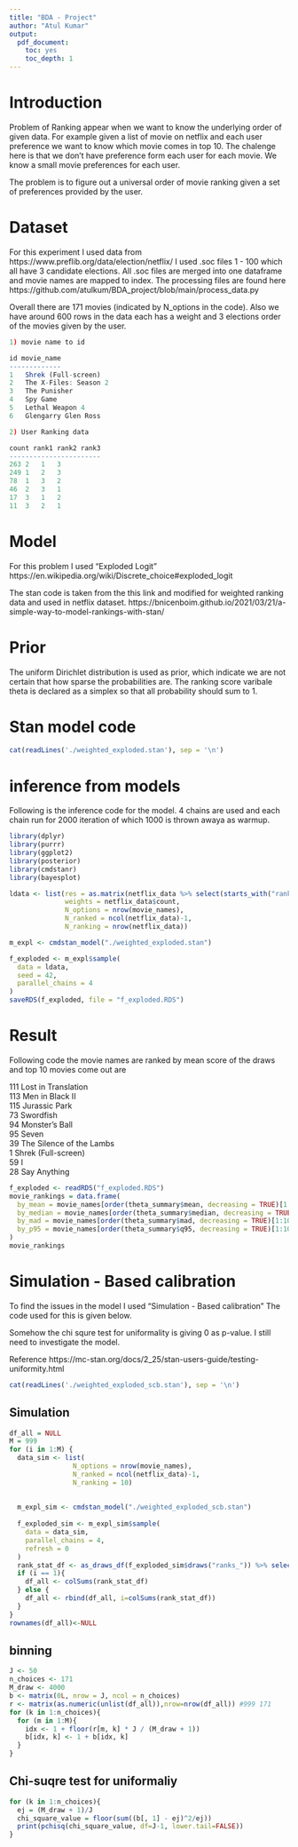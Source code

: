 ```yaml
---
title: "BDA - Project"
author: "Atul Kumar"
output: 
  pdf_document: 
    toc: yes
    toc_depth: 1
---
```


# Introduction 
Problem of Ranking appear when we want to know the underlying order of given data. For example given a list of movie on netflix and each user preference we want to know which movie comes in top 10. The chalenge here is that we don't have preference form each user for each movie. We know a small movie preferences for each user. 

The problem is to figure out a universal order of movie ranking given a set of preferences provided by the user.


# Dataset
For this experiment I used data from https://www.preflib.org/data/election/netflix/
I used .soc files 1 - 100 which all have 3 candidate elections.
All .soc files are merged into one dataframe and movie names are mapped to index.
The processing files are found here https://github.com/atulkum/BDA_project/blob/main/process_data.py

Overall there are 171 movies (indicated by N_options in the code). Also we have around 600 rows in the data each has a weight and 3 elections order of the movies given by the user. 

```r
1) movie name to id

id movie_name
-------------
1	Shrek (Full-screen)		
2	The X-Files: Season 2		
3	The Punisher		
4	Spy Game		
5	Lethal Weapon 4		
6	Glengarry Glen Ross

2) User Ranking data

count rank1 rank2 rank3
-----------------------
263	2	1	3
249	1	2	3
78	1	3	2
46	2	3	1
17	3	1	2
11	3	2	1
```

# Model 
For this problem I used "Exploded Logit" https://en.wikipedia.org/wiki/Discrete_choice#exploded_logit 

The stan code is taken from the this link and modified for weighted ranking data and used in netflix dataset. https://bnicenboim.github.io/2021/03/21/a-simple-way-to-model-rankings-with-stan/

# Prior 
The uniform Dirichlet distribution is used as prior, which indicate we are not certain that how sparse the probabilities are. The ranking score varibale theta is declared as a simplex so that all probability should sum to 1.

# Stan model code

```r
cat(readLines('./weighted_exploded.stan'), sep = '\n')
```


# inference from models

Following is the inference code for the model. 4 chains are used and each chain run for 2000 iteration of which 1000 is thrown awaya as warmup.

```r
library(dplyr)
library(purrr) 
library(ggplot2) 
library(posterior)
library(cmdstanr) 
library(bayesplot) 

ldata <- list(res = as.matrix(netflix_data %>% select(starts_with("rank"))),
              weights = netflix_data$count, 
              N_options = nrow(movie_names), 
              N_ranked = ncol(netflix_data)-1, 
              N_ranking = nrow(netflix_data)) 

m_expl <- cmdstan_model("./weighted_exploded.stan")

f_exploded <- m_expl$sample(
  data = ldata,
  seed = 42,
  parallel_chains = 4
)
saveRDS(f_exploded, file = "f_exploded.RDS")
```

# Result

Following code the movie names are ranked by mean score of the draws and top 10 movies come out are

111	Lost in Translation		
113	Men in Black II		
115	Jurassic Park		
73	Swordfish		
94	Monster's Ball		
95	Seven		
39	The Silence of the Lambs		
1	  Shrek (Full-screen)		
59	I		
28	Say Anything

```r
f_exploded <- readRDS("f_exploded.RDS")
movie_rankings = data.frame(
  by_mean = movie_names[order(theta_summary$mean, decreasing = TRUE)[1:10],"movie_name"],
  by_median = movie_names[order(theta_summary$median, decreasing = TRUE)[1:10],"movie_name"],
  by_mad = movie_names[order(theta_summary$mad, decreasing = TRUE)[1:10],"movie_name"],
  by_p95 = movie_names[order(theta_summary$q95, decreasing = TRUE)[1:10],"movie_name"]
)
movie_rankings
```


# Simulation - Based calibration
To find the issues in the model I used "Simulation - Based calibration"
The code used for this is given below.

Somehow the chi squre test for uniformality is giving 0 as p-value. I still need to investigate the model.

Reference https://mc-stan.org/docs/2_25/stan-users-guide/testing-uniformity.html

```r
cat(readLines('./weighted_exploded_scb.stan'), sep = '\n')
```

## Simulation

```r
df_all = NULL
M = 999
for (i in 1:M) { 
  data_sim <- list(
                N_options = nrow(movie_names), 
                N_ranked = ncol(netflix_data)-1, 
                N_ranking = 10) 
  
  
  m_expl_sim <- cmdstan_model("./weighted_exploded_scb.stan")
  
  f_exploded_sim <- m_expl_sim$sample(
    data = data_sim,
    parallel_chains = 4,
    refresh = 0
  )
  rank_stat_df <- as_draws_df(f_exploded_sim$draws("ranks_")) %>% select(starts_with("ranks_"))
  if (i == 1){
    df_all <- colSums(rank_stat_df)
  } else {
    df_all <- rbind(df_all, i=colSums(rank_stat_df))
  }
}
rownames(df_all)<-NULL
```

## binning
```r
J <- 50
n_choices <- 171
M_draw <- 4000
b <- matrix(0L, nrow = J, ncol = n_choices)
r <- matrix(as.numeric(unlist(df_all)),nrow=nrow(df_all)) #999 171
for (k in 1:n_choices){
  for (m in 1:M){
    idx <- 1 + floor(r[m, k] * J / (M_draw + 1))
    b[idx, k] <- 1 + b[idx, k]
  }
}
```

## Chi-suqre test for uniformaliy

```r
for (k in 1:n_choices){
  ej = (M_draw + 1)/J
  chi_square_value = floor(sum((b[, 1] - ej)^2/ej))
  print(pchisq(chi_square_value, df=J-1, lower.tail=FALSE))
}
```

